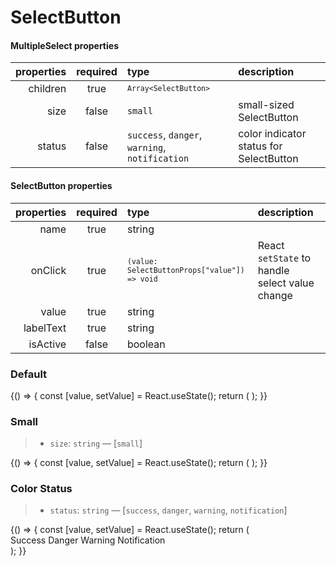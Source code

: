 
<Meta title="Forms/SelectButton" component={MultipleSelect} />

# SelectButton

#### MultipleSelect properties

| properties | required | type                                                                                       | description                             |
| ---------: | :------: | :----------------------------------------------------------------------------------------- | :-------------------------------------- |
|   children |   true   | <code>`Array<SelectButton>`</code>                                                         |                                         |
|       size |  false   | `small`                                                                                    | small-sized SelectButton                |
|     status |  false   | <code>success</code>, <code>danger</code>, <code>warning</code>, <code>notification</code> | color indicator status for SelectButton |

#### SelectButton properties

| properties | required | type                                                       | description                                    |
| ---------: | :------: | :--------------------------------------------------------- | :--------------------------------------------- |
|       name |   true   | string                                                     |                                                |
|    onClick |   true   | <code>`(value: SelectButtonProps["value"]) => void`</code> | React `setState` to handle select value change |
|      value |   true   | string                                                     |                                                |
|  labelText |   true   | string                                                     |                                                |
|   isActive |  false   | boolean                                                    |                                                |

### Default

<Preview>
  <Story name="default">
    {() => {
      const [value, setValue] = React.useState();
      return (
        <MultipleSelect>
          <SelectButton
            name="button1"
            value="button1"
            labelText="Button 1"
            onClick={setValue}
            isActive={value === "button1"}
          />
          <SelectButton
            name="button2"
            value="button2"
            labelText="Button 2"
            onClick={setValue}
            isActive={value === "button2"}
          />
          <SelectButton
            name="button3"
            value="button3"
            labelText="Button 3"
            onClick={setValue}
            isActive={value === "button3"}
          />
        </MultipleSelect>
      );
    }}
  </Story>
</Preview>

### Small

> - `size`: `string` — [`small`]

<Preview>
  <Story name="small">
    {() => {
      const [value, setValue] = React.useState();
      return (
        <MultipleSelect size="small">
          <SelectButton
            name="button1"
            value="button1"
            labelText="Button 1"
            onClick={setValue}
            isActive={value === "button1"}
          />
          <SelectButton
            name="button2"
            value="button2"
            labelText="Button 2"
            onClick={setValue}
            isActive={value === "button2"}
          />
          <SelectButton
            name="button3"
            value="button3"
            labelText="Button 3"
            onClick={setValue}
            isActive={value === "button3"}
          />
        </MultipleSelect>
      );
    }}
  </Story>
</Preview>

### Color Status

> - `status`: `string` — [`success`, `danger`, `warning`, `notification`]

<Preview>
  <Story name="status">
    {() => {
      const [value, setValue] = React.useState();
      return (
        <div>
          <Text>Success</Text>
          <MultipleSelect status="success">
            <SelectButton
              name="button1"
              value="button1"
              labelText="Button 1"
              onClick={setValue}
              isActive={value === "button1"}
            />
            <SelectButton
              name="button2"
              value="button2"
              labelText="Button 2"
              onClick={setValue}
              isActive={value === "button2"}
            />
            <SelectButton
              name="button3"
              value="button3"
              labelText="Button 3"
              onClick={setValue}
              isActive={value === "button3"}
            />
          </MultipleSelect>
          <Text marginTop="1rem">Danger</Text>
          <MultipleSelect status="danger">
            <SelectButton
              name="danger-button1"
              value="danger-button1"
              labelText="Button 1"
              onClick={setValue}
              isActive={value === "danger-button1"}
            />
            <SelectButton
              name="danger-button2"
              value="danger-button2"
              labelText="Button 2"
              onClick={setValue}
              isActive={value === "danger-button2"}
            />
            <SelectButton
              name="danger-button3"
              value="danger-button3"
              labelText="Button 3"
              onClick={setValue}
              isActive={value === "danger-button3"}
            />
          </MultipleSelect>
          <Text marginTop="1rem">Warning</Text>
          <MultipleSelect status="warning">
            <SelectButton
              name="warning-button1"
              value="warning-button1"
              labelText="Button 1"
              onClick={setValue}
              isActive={value === "warning-button1"}
            />
            <SelectButton
              name="warning-button2"
              value="warning-button2"
              labelText="Button 2"
              onClick={setValue}
              isActive={value === "warning-button2"}
            />
            <SelectButton
              name="warning-button3"
              value="warning-button3"
              labelText="Button 3"
              onClick={setValue}
              isActive={value === "warning-button3"}
            />
          </MultipleSelect>
          <Text marginTop="1rem">Notification</Text>
          <MultipleSelect status="notification">
            <SelectButton
              name="notification-button1"
              value="notification-button1"
              labelText="Button 1"
              onClick={setValue}
              isActive={value === "notification-button1"}
            />
            <SelectButton
              name="notification-button2"
              value="notification-button2"
              labelText="Button 2"
              onClick={setValue}
              isActive={value === "notification-button2"}
            />
            <SelectButton
              name="notification-button3"
              value="notification-button3"
              labelText="Button 3"
              onClick={setValue}
              isActive={value === "notification-button3"}
            />
          </MultipleSelect>
        </div>
      );
    }}
  </Story>
</Preview>
